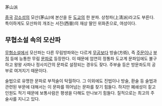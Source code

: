茅山派

[[중국]] [[강소성]]의 모산(茅山)에 본산을 둔 [[도교]]의 한 분파. 상청파(上淸派)라고도 부른다. 특이하게도 모산파의 개조는 서진(西晉)의 재상 딸인 위화존으로, 여성이다.

== 무협소설 속의 모산파 ==
[[무협소설]]에서 모산파는 다른 무림방파와는 다르게 [[무공]]보다 방술(方術), 즉 [[주문]]이나 [[부적]] 등에 능통한 무림 [[문파]]로 등장한다. 이 때문에 엄연히 정통파 도교계 문파임에도 불구하고 왕왕 사파나 정사지간의 문파로 설정되는 경우도 잦다. 주부술 등은 방문좌도의 공부로 여겨지기 때문이다.

술법으로 유명한 문파로 부적술이 탁월하다. 그 이외에도 진법이나 방술, 환술 등 술법과 관련된 부문에 대해서는 이 문파를 뛰어넘는 문파를 찾기 힘들다. 하지만 폐쇄성이 짙고 인원도 적기 때문에 보통사람은 평생을 다해도 만나보기 힘들다. 질적으로는 최고의 주술사를 지니고 있다.
